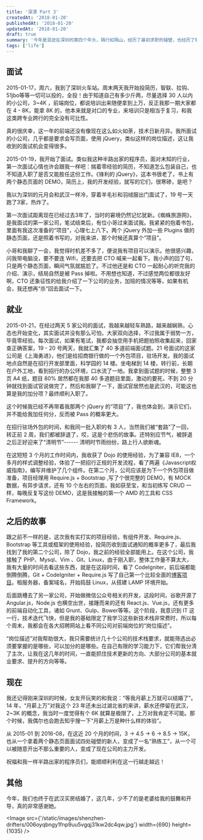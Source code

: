 ```yaml
---
title: '深漂 Part 3'
createdAt: '2018-01-20'
publishedAt: '2018-01-20'
updatedAt: '2018-01-20'
draft: true
summary: '今年是混迹在深圳的第四个年头，隔行如隔山，经历了最初求职的碰壁，也经历了转正前辞退的套路，逐渐从一个只认识 HTML 标签的前端程序员，转变成了能独立撑起整个项目业务的全干工程师... ...（说“全栈”都是骗人的，“全干”才是真实写照）'
tags: ['life']
---
```


## 面试

2015-01-17，周六，我到了深圳火车站。周末两天我开始投简历，智联、拉钩、51jbo等等一切可以投的，全投！由于知道自己有多少斤两，尽量选择 30 人以内的小公司，3~4K ，前端岗位，都说培训出来随便拿到上万，反正我那一期大家都在 4 - 8K，能拿 8K 的，他本来就是对口的专业，来培训只是相当于复习，和我这类跨专业跨行的完全没有可比性。

真的很庆幸，这一年的前端还没有像现在这么如火如荼，技术日新月异。我所面试的小公司，几乎都是要求会写页面，使用 jQuery，类似这样的岗位描述，这让我收到的面试机会变得很多。

2015-01-19，我开始了面试。类似我这种半路出家的程序员，面对未知的行业，第一次面试心情也许会跟我一样吧：揣着零经验的简历，不知道怎么包装自己，也不知道入职了是否又能胜任这份工作。《锋利的 jQuery》，这本书很老了，书上有两个静态页面的 DEMO，简历上，我的开发经验，就写的它们，很寒碜，是吧？

我以为深圳的元月会和武汉一样冷，穿着羊毛衫和羽绒服出门面试了，19 号一天跑了3家，热炸了。

第一次面试距离现在已经过去3年了，当时的窘境仍然记忆犹新。《蜘蛛旅游网》，是我面试的第一家公司，笔试结束后，有位小哥过来面试我。我紧紧的抱着书包，里面有我这次准备的“项目”，心理七上八下。两个 jQuery 外加一些 Plugins 做的静态页面，还是照着书写的，对我来讲，那个时候还真算个“项目”。

小哥和我聊了一会，我觉得时机差不多了，便说我有项目可以演示。他很感兴趣，问我带电脑没，要不要连 Wifi，还要去把 CTO 喊来一起看下。我小声的回了句，只是两个静态页面，瞬间气氛就尴尬了。不过他还是和 CTO 一起耐心的听完我的介绍、演示，结局自然是被 Pass 掉啦。不用想也知道，不过感觉两位都很友好啊，CTO 还象征性的给我介绍了一下公司的业务，加班的情况等等，如果有机会，我还想再“杀”回去面试一下。

## 就业

2015-01-21，在经过两天 5 家公司的面试，我越来越轻车熟路，越来越娴熟，心态也开始变化，其实面试并没有那么可怕，大家双向选择，不过我属于弱势一方，毕竟零经验。每次面试，如果有笔试，我都会抽空用手机把题拍照收集起来，回家查正确答案，19 - 20 号两天，我就汇集了 40 多道前端面试题。21 号面试的这家公司是《上海勇进》，他们是给招商银行做的一个外包项目，驻场开发。我的面试地点自然是在招行开发部里面，科学园的 14 楼。坐电梯到 14 楼，转行前，长期在户外工地，看到招行的办公环境，口水流了一地。我拿到面试题的时候，整整 3 页 A4 纸，题目 80% 居然都在我那 40 多道题目里面，激动的要死，不到 20 分钟就找到面试官说做完了，然后和我聊了一下，面试官居然也是武汉的，可能这也算是我的加分项？最终顺利入职了。

这个时候我已经不再带着我那两个 jQuery 的“项目”了，我也体会到，演示它们，并不能给我加任何分，反而被 Pass 的概率更大。

在招行驻场外包的时间，和我同一批入职的有 3 人，当然我们被“套路”了一回，转正前 2 周，我们都被辞退了，哎，这是个悲伤的故事。还特别应节气，被辞退之后正好迎来了“清明节”------ 清明时节雨纷纷，路上行人欲断魂。

在这短短 3 个月的工作时间内，我收获了 Dojo 的使用经验，为了兼容 IE8，一个多月的样式调整经验，体验了一把招行正规的开发流程，看了两遍《Javascript权威指南》，编写并维护了几个组件。在第二个月，公司应该是为下一个外包项目做准备，项目经理用 Require.js + Bootstrap ,写了个很完整的 DEMO，有 MOCK 数据，有异步请求，还有 10 个左右的页面，我如获至宝，和当初练写 CRUD 一样，每晚反复写这份 DEMO，这是我接触的第一个 AMD 的工具和 CSS Framework。

## 之后的故事

跟之前不一样的是，这次我有实打实的项目经验，有组件开发、Require.js、Bootstrap 等工具或框架的使用经验，投简历收到面试通知的概率更多了，最后我找到了我的第二个公司，除了 Dojo，我之前的经验全部能用上。在这个公司，我接触了 PHP、Mysql、Vim 、Git、Linux，由于刚入职，整体工作量不算太大，我有大量的时间去看这些东西，就是在这段时间，看了 CodeIgniter，前后端都能倒腾倒腾，Git + CodeIgniter + Require.js 写了自己第一个比较全面的[博客项目](https://gitee.com/nir_passion/lovechun)。租服务器，备案域名，开始捣鼓 Linux，从搭建 LAMP 环境开始。

后面跳槽去了另一家公司，开始做微信公众号相关的开发，这段时间，谷歌开源了 Angular.js，Node.js 也横空出世，接踵而来的还有 React.js、Vue.js，还有更多的前端自动化工具，诸如 Grunt、Gulp、Bower等等。这个阶段，我意识到 IT 这一行，技术迭代飞快，但是我的基础限定了我学习这些新技术栈非常费时，所以每个周末，我都会在各大招聘网站上看不同公司对前端岗位的“岗位描述”。

“岗位描述”对我帮助很大，我只需要统计几十个公司的技术栈要求，就能筛选出必须要掌握的是哪些，可以加分的是哪些。在自己有限的学习能力下，它们帮我分清了主次，让我在这几年的时间，一直能抓住技术更新的方向、大部分公司的基本就业要求、提升的方向等等。

## 现在

我还记得刚来深圳的时候，女友开玩笑的和我说：“等我月薪上万就可以结婚了”。14 年，“月薪上万”对我这个 23 年还未出过湖北省的来讲，薪水还停留在武汉，2~3K 的概念，我当时一度觉得有个 6K 就算是极限了，上万对我肯定不可能。那个时候，我偶尔也会跑去知乎搜一下“月薪上万是种什么样的体验”。

从 2015-01 到 2016-08，在这近 20 个月的时间，3 -> 4.5 -> 6 -> 8.5 -> 15K，也从一个拿着两个静态页面面试四处碰壁的新人，变成了一名“熟练工”，从一个可以被随意开出不那么重要的人，变成了现在公司的主力开发。

祝福和我一样半路出家的程序员们，能顺顺利利在这一行越走越远！

## 其他

今年，我们也终于在武汉买房结婚了，这几年，少不了的是老婆给我的鼓舞和开导，真的非常感谢她。

<Image src={'/static/images/shenzhen-drifters/006oyqbngy1fnp9uu5vgqj31kw2dc4qw.jpg'} width={690} height={1035} />

